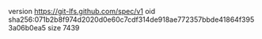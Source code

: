 version https://git-lfs.github.com/spec/v1
oid sha256:071b2b8f974d2020d0e60c7cdf314de918ae772357bbde41864f3953a06b0ea5
size 7439
